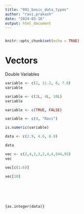 ```yaml
---
title: "001_basic_data_types"
author: "ravi.prakash"
date: "2024-03-16"
output: html_document
---
```


```r
```

```r
knitr::opts_chunk$set(echo = TRUE)
```

# Vectors

Double Variables

```r
variable <- c(2, 11.2, 0, 7.0)
variable
```

```r
variable <- c(2L, 4L, 10L)
variable
```

```r
variable <- c(TRUE, FALSE)
```

```r
variable <- c(4, "Ravi")
```

```r
is.numeric(variable)
```

```r
data <- c(2.9, 4.6, 8.9)
```

```r
data
```

```r
vec <- c(2,4,2,3,2,4,4,544,93)
vec
```

```r
vec[c(1:6)]
```

```r
vec[10]

```

```r

```

```r

```

```r

```

```r

```

```r

```

`{as.integer(data)}`
